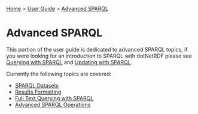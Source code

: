[[Home]] > [[User Guide]] > [[User Guide/Advanced SPARQL|Advanced SPARQL]]

= Advanced SPARQL =

This portion of the user guide is dedicated to advanced SPARQL topics, if you were looking for an introduction to SPARQL with dotNetRDF please see [[User Guide/Querying with SPARQL|Querying with SPARQL]] and [[User Guide/Updating with SPARQL|Updating with SPARQL]].

Currently the following topics are covered:

* [[User Guide/SPARQL Datasets|SPARQL Datasets]]
* [[User Guide/Results Formatting|Results Formatting]]
* [[User Guide/Full Text Querying with SPARQL|Full Text Querying with SPARQL]]
* [[User Guide/Advanced SPARQL Operations|Advanced SPARQL Operations]]